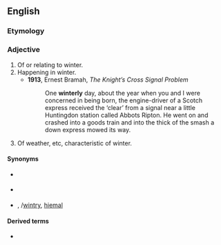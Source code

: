 ==English==

===Etymology===
{{suffix|en|winter|ly|id2=adjectival}}

===Adjective===
{{en-adj}}

# Of or relating to winter.
# Happening in winter.
#* '''1913''', Ernest Bramah, ''The Knight’s Cross Signal Problem''
#*: One '''winterly''' day, about the year when you and I were concerned in being born, the engine-driver of a Scotch express received the ‘clear’ from a signal near a little Huntingdon station called Abbots Ripton. He went on and crashed into a goods train and into the thick of the smash a down express mowed its way.
# Of weather, etc, characteristic of winter.

====Synonyms====
* {{sense|of or relating to winter}} {{l|en|winter}}
* {{sense|happening in winter}} {{l|en|winter}}
* {{sense|characteristic of winter}} {{l|en|winterish}}, {{l|en|wintery}}/[[wintry]], [[hiemal]]

====Derived terms====
* {{l|en|winterliness}}